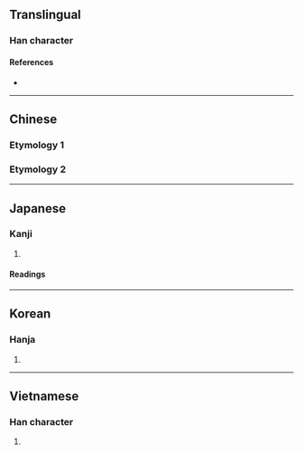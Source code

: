 {{also|二}}
{{character info/new}}
==Translingual==

===Han character===
{{Han char|rn=56|rad=弋|as=02|sn=5|four=|canj=IPMM|ids=⿹弋二}}

====References====
* {{Han ref|kx=0355.040|dkj=09661|dj=0670.210|hdz=10558.050|uh=5F0D|ud=24333}}

----

==Chinese==

===Etymology 1===
{{zh-see|二|v}}

===Etymology 2===
{{zh-see|貳|ss}}

{{cln|zh|numeral symbols|numerals}}

----

==Japanese==

===Kanji===
{{ja-kanji|grade=|rs=弋02}}

# {{defn|lang=ja|sort=弋02}}

====Readings====
{{ja-readings
|goon=に
|kanon=じ
|kun=ふた-, ふた-つ, ふたた-び}}

----

==Korean==

===Hanja===
{{ko-hanja|hangeul=이|eumhun=|rv=i|mr=i|y=i}}

# {{defn|lang=ko|sort=弋02}}

----

==Vietnamese==

===Han character===
{{vi-hantu|[[nhị]], [[nhẹ]], [[nhi]]|rs=弋02}}

# {{defn|lang=vi|sort=弋02}}